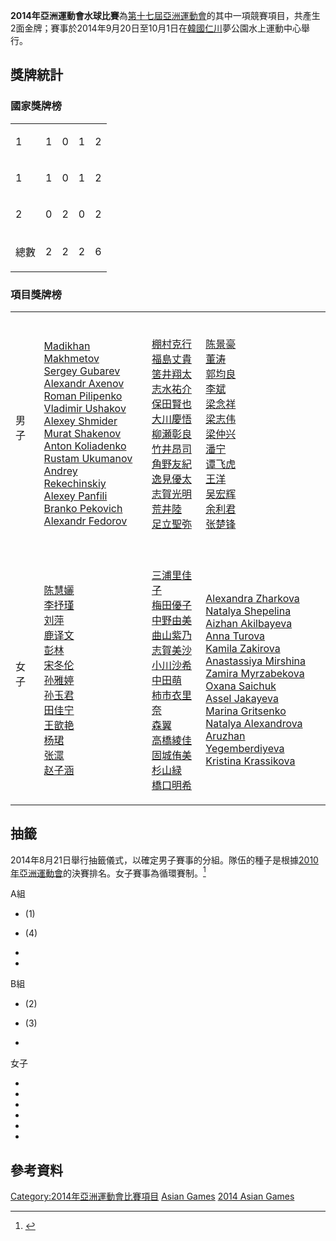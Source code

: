 {{noteTA|G1=Sports}}
'''2014年亞洲運動會水球比賽'''為[[2014年亞洲運動會|第十七屆亞洲運動會]]的其中一項競賽項目，共產生2面金牌；賽事於2014年9月20日至10月1日在[[韓國|韓國]][[仁川|仁川]]夢公園水上運動中心舉行。

== 獎牌統計 ==
===國家獎牌榜===
{| {{RankedMedalTable}}
|-
| 1 ||align=left|{{flagIOC2team|CHN|2014年亞洲運動會}} || 1 || 0 || 1 || 2
|-
| 1 ||align=left|{{flagIOC2team|KAZ|2014年亞洲運動會}} || 1 || 0 || 1 || 2
|-
| 2 ||align=left|{{flagIOC2team|JPN|2014年亞洲運動會}} || 0 || 2 || 0 || 2
|- class="sortbottom"
!colspan=2|總數|| 2 || 2 || 2 || 6
|}

===項目獎牌榜===
{| {{MedalistTable|type=項目|columns=1|style=font-size:small;}}
|-
|男子<br />{{DetailsLink|2014年亞洲運動會男子水球比賽}}
|{{flagIOC2|KAZ|2014年亞洲運動會}}<br/>
[[Madikhan_Makhmetov|Madikhan Makhmetov]]<br/>[[Sergey_Gubarev|Sergey Gubarev]]<br/>[[Alexandr_Axenov|Alexandr Axenov]]<br/>[[Roman_Pilipenko|Roman Pilipenko]]<br/>[[Vladimir_Ushakov|Vladimir Ushakov]]<br/>[[Alexey_Shmider|Alexey Shmider]]<br/>[[Murat_Shakenov|Murat Shakenov]]<br/>[[Anton_Koliadenko|Anton Koliadenko]]<br/>[[Rustam_Ukumanov|Rustam Ukumanov]]<br/>[[Andrey_Rekechinskiy|Andrey Rekechinskiy]]<br/>[[Alexey_Panfili|Alexey Panfili]]<br/>[[Branko_Pekovich|Branko Pekovich]]<br/>[[Alexandr_Fedorov|Alexandr Fedorov]]
|{{flagIOC2|JPN|2014年亞洲運動會}}<br/>
[[棚村克行|棚村克行]]<br/>[[福島丈貴|福島丈貴]]<br/>[[筈井翔太|筈井翔太]]<br/>[[志水祐介|志水祐介]]<br/>[[保田賢也|保田賢也]]<br/>[[大川慶悟|大川慶悟]]<br/>[[柳瀬彰良|柳瀬彰良]]<br/>[[竹井昂司|竹井昂司]]<br/>[[角野友紀|角野友紀]]<br/>[[逸見優太|逸見優太]]<br/>[[志賀光明|志賀光明]]<br/>[[荒井陸|荒井陸]]<br/>[[足立聖弥|足立聖弥]]
|{{flagIOC2|CHN|2014年亞洲運動會}}<br/>
[[陈景豪|陈景豪]]<br/>[[董涛|董涛]]<br/>[[郭均良|郭均良]]<br/>[[李斌_(水球运动员)|李斌]]<br/>[[梁念祥|梁念祥]]<br/>[[梁志伟|梁志伟]]<br/>[[梁仲兴|梁仲兴]]<br/>[[潘宁_(水球运动员)|潘宁]]<br/>[[谭飞虎|谭飞虎]]<br/>[[王洋_(水球运动员)|王洋]]<br/>[[吴宏辉|吴宏辉]]<br/>[[余利君|余利君]]<br/>[[张楚锋|张楚锋]]
|-
|女子<br />{{DetailsLink|2014年亞洲運動會女子水球比賽}}
|{{flagIOC2|CHN|2014年亞洲運動會}}<br/>
[[陈慧孋|陈慧孋]]<br/>[[李抒瑾|李抒瑾]]<br/>[[刘萍_(水球运动员)|刘萍]]<br/>[[鹿译文|鹿译文]]<br/>[[彭林_(水球运动员)|彭林]]<br/>[[宋冬伦|宋冬伦]]<br/>[[孙雅婷|孙雅婷]]<br/>[[孙玉君|孙玉君]]<br/>[[田佳宁|田佳宁]]<br/>[[王歆艳|王歆艳]]<br/>[[杨珺|杨珺]]<br/>[[张潀|张潀]]<br/>[[赵子涵|赵子涵]]
|{{flagIOC2|JPN|2014年亞洲運動會}}<br/>
[[三浦里佳子|三浦里佳子]]<br/>[[梅田優子|梅田優子]]<br/>[[中野由美|中野由美]]<br/>[[曲山紫乃|曲山紫乃]]<br/>[[志賀美沙|志賀美沙]]<br/>[[小川沙希|小川沙希]]<br/>[[中田萌|中田萌]]<br/>[[柿市衣里奈|柿市衣里奈]]<br/>[[森翼|森翼]]<br/>[[高橋綾佳|高橋綾佳]]<br/>[[固城侑美|固城侑美]]<br/>[[杉山緑|杉山緑]]<br/>[[橋口明希|橋口明希]]
|{{flagIOC2|KAZ|2014年亞洲運動會}}<br/>
[[Alexandra_Zharkova|Alexandra Zharkova]]<br/>[[Natalya_Shepelina|Natalya Shepelina]]<br/>[[Aizhan_Akilbayeva|Aizhan Akilbayeva]]<br/>[[Anna_Turova|Anna Turova]]<br/>[[Kamila_Zakirova|Kamila Zakirova]]<br/>[[Anastassiya_Mirshina|Anastassiya Mirshina]]<br/>[[Zamira_Myrzabekova|Zamira Myrzabekova]]<br/>[[Oxana_Saichuk|Oxana Saichuk]]<br/>[[Assel_Jakayeva|Assel Jakayeva]]<br/>[[Marina_Gritsenko|Marina Gritsenko]]<br/>[[Natalya_Alexandrova|Natalya Alexandrova]]<br/>[[Aruzhan_Yegemberdiyeva|Aruzhan Yegemberdiyeva]]<br/>[[Kristina_Krassikova|Kristina Krassikova]]
|}

==抽籤==
2014年8月21日舉行抽籤儀式，以確定男子賽事的分組。隊伍的種子是根據[[2010年亞洲運動會水球比賽|2010年亞洲運動會]]的決賽排名。女子賽事為循環賽制。<ref>{{cite web|title=Press Release: Incheon Asian Games draw ceremony|url=http://www.ocasia.org/News/IndexNewsRM.aspx?WKegervtea2tqLrKv8jdSA==|publisher=Olympic Council of Asia|accessdate=22 August 2014|archive-url=https://web.archive.org/web/20140908141935/http://www.ocasia.org/News/IndexNewsRM.aspx?WKegervtea2tqLrKv8jdSA==|archive-date=2014-09-08|dead-url=yes}}</ref>

{{col-begin}}
{{col-2}}
;A組
*{{wp|KAZ}} (1)
*{{wp|KOR}} (4)
*{{wp|SIN}}
*{{wp|HKG}}
{{col-2}}
;B組
*{{wp|CHN}} (2)
*{{wp|JPN}} (3)
*{{wp|KUW}}
{{col-end}}

;女子
*{{wpw|SIN}}
*{{wpw|CHN}}
*{{wpw|HKG}}
*{{wpw|KAZ}}
*{{wpw|JPN}}
*{{wpw|UZB}}

==參考資料==
{{Reflist}}

{{2014年亞洲運動會項目}}
{{亞洲運動會水球比賽}}

[[Category:2014年亞洲運動會比賽項目|Category:2014年亞洲運動會比賽項目]]
[[Category:2014年水球|Asian Games]]
[[Category:韓國主辦的國際水球賽事|2014 Asian Games]]